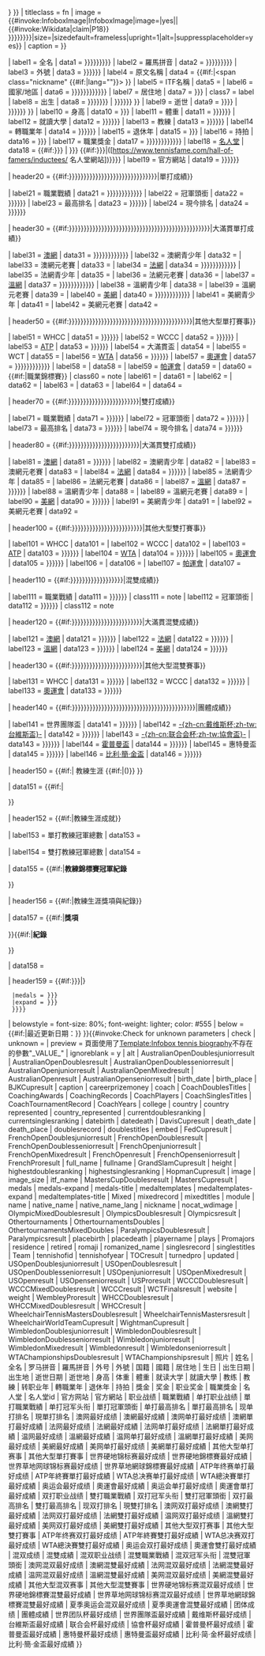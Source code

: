 {{Infobox
| child       = {{{embed|}}}
| bodyclass   = vcard
| bodystyle   = width:23em
| headerstyle = padding:0.1em;background-color:#ccccff;

| title       = {{#ifeq:{{{embed|}}}|yes|<hr style="background-color:lavender;height:3px" />'''網球生涯 '''| {{{playername|{{{name|<includeonly>{{PAGENAME}}</includeonly>}}}}}} }}
| titleclass  = fn
| image       = {{#invoke:InfoboxImage|InfoboxImage|image={{{image|{{{照片|{{#ifeq:{{{embed|}}}|yes|| {{#invoke:Wikidata|claim|P18}} }}}}}}}}|size={{{image_size|}}}|sizedefault=frameless|upright=1|alt={{{alt|}}}|suppressplaceholder=yes}}
| caption     = {{{caption|{{#invoke:Wikidata |getImageLegend|FETCH_WIKIDATA}}}}}

| label1      = 全名
|  data1      = {{{full_name|{{{fullname|{{{姓名|{{{全名|}}}}}}}}}}}}
| label2      = 羅馬拼音
|  data2      = {{{romaji|{{{romanized_name|{{{罗马拼音|{{{羅馬拼音|}}}}}}}}}}}}
| label3      = 外號
|  data3      = {{{nickname|{{{外号|{{{外號|}}}}}}}}}
| label4      = 原文名稱
|  data4      = {{#if:{{{native_name|}}}|<span class="nickname" {{#if:{{{native_name_lang|}}}|lang="{{{native_name_lang}}}"}}>{{{native_name}}}</span> }}
| label5      = ITF名稱
|  data5      = {{{itf_name|}}}
| label6      = 國家/地區 
|  data6      = {{{country_represented|{{{country represented|{{{country|{{{国籍|{{{國籍|}}}}}}}}}}}}}}}
| label7      = 居住地
|  data7      = {{{residence|{{{居住地|}}}}}}
| class7      = label
| label8      = 出生
|  data8      = {{br separated entries | {{{birth_date|{{{datebirth|{{{生日|{{{出生日期|}}}}}}}}}}}} | {{{birth_place|{{{placebirth|{{{出生地|}}}}}}}}} }}
| label9      = 逝世
|  data9      = {{br separated entries | {{{death_date|{{{datedeath|{{{逝世日期|}}}}}}}}} | {{{death_place|{{{placedeath|{{{逝世地|}}}}}}}}} }}
| label10     = 身高
|  data10     = {{{height|{{{身高|}}}}}}
| label11     = 體重
|  data11     = {{{weight|{{{体重|{{{體重|}}}}}}}}}
| label12     = 就讀大學
|  data12     = {{{college|{{{就读大学|{{{就讀大學|}}}}}}}}}
| label13     = 教練
|  data13     = {{{coach|{{{教练|{{{教練|}}}}}}}}}
| label14     = 轉職業年
|  data14     = {{{turnedpro|{{{转职业年|{{{轉職業年|}}}}}}}}}
| label15     = 退休年
|  data15     = {{{retired|{{{退休年|}}}}}}
| label16     = 持拍
|  data16     = {{{plays|{{{持拍|}}}}}}
| label17     = 職業獎金
|  data17     = {{{careerprizemoney|{{{獎金|{{{奖金|{{{职业奖金|{{{職業獎金|}}}}}}}}}}}}}}}
| label18     = [[国际网球名人堂|名人堂]]
|  data18     = {{#if:{{{tennishofyear|{{{名人堂|}}}}}} | {{{tennishofyear|{{{名人堂|}}}}}} {{#if:{{{tennishofid|{{{名人堂id|}}}}}}|([https://www.tennisfame.com/hall-of-famers/inductees/{{{tennishofid}}} 名人堂網站])}}}}
| label19     = 官方網站
|  data19     = {{{website|{{{官方网站|{{{官方網站|}}}}}}}}}

| header20    = {{#if:{{{singlesrecord|{{{职业战绩|{{{職業戰績|{{{单打职业战绩|{{{單打職業戰績|}}}}}}}}}}}}}}}{{{singlestitles|{{{单打冠军头衔|{{{單打冠軍頭銜|}}}}}}}}}{{{highestsinglesranking|{{{单打最高排名|{{{單打最高排名|}}}}}}}}}{{{currentsinglesranking|{{{现单打排名|{{{現單打排名|}}}}}}}}}|單打成績}}

| label21     = 職業戰績
|  data21     = {{{singlesrecord|{{{职业战绩|{{{職業戰績|{{{单打职业战绩|{{{單打職業戰績|}}}}}}}}}}}}}}}
| label22     = 冠軍頭銜
|  data22     = {{{singlestitles|{{{单打冠军头衔|{{{單打冠軍頭銜|}}}}}}}}}
| label23     = 最高排名
|  data23     = {{{highestsinglesranking|{{{单打最高排名|{{{單打最高排名|}}}}}}}}}
| label24     = 現今排名
|  data24     = {{{currentsinglesranking|{{{现单打排名|{{{現單打排名|}}}}}}}}}

| header30    = {{#if:{{{AustralianOpenresult|{{{澳网最好成绩|{{{澳網最好成績|{{{澳网单打最好成绩|{{{澳網單打最好成績|}}}}}}}}}}}}}}}{{{AustralianOpenjuniorresult|}}}{{{AustralianOpenseniorresult|}}}{{{FrenchOpenresult|{{{法网最好成绩|{{{法網最好成績|{{{法网单打最好成绩|{{{法網單打最好成績|}}}}}}}}}}}}}}}{{{FrenchOpenjuniorresult|}}}{{{FrenchOpenseniorresult|}}}{{{Wimbledonresult|{{{温网最好成绩|{{{溫網最好成績|{{{温网单打最好成绩|{{{溫網單打最好成績|}}}}}}}}}}}}}}}{{{Wimbledonjuniorresult|}}}{{{Wimbledonseniorresult|}}}{{{USOpenresult|{{{美网最好成绩|{{{美網最好成績|{{{美网单打最好成绩|{{{美網單打最好成績|}}}}}}}}}}}}}}}{{{USOpenjuniorresult|}}}{{{USOpenseniorresult|}}}|大滿貫單打成績}}

| label31     = [[澳大利亚网球公开赛|澳網]]
|  data31     = {{{AustralianOpenresult|{{{澳网最好成绩|{{{澳網最好成績|{{{澳网单打最好成绩|{{{澳網單打最好成績|}}}}}}}}}}}}}}}
| label32     = 澳網青少年
|  data32     = {{{AustralianOpenjuniorresult|}}}
| label33     = 澳網元老賽
|  data33     = {{{AustralianOpenseniorresult|}}}
| label34     = [[法国网球公开赛|法網]]
|  data34     = {{{FrenchOpenresult|{{{法网最好成绩|{{{法網最好成績|{{{法网单打最好成绩|{{{法網單打最好成績|}}}}}}}}}}}}}}}
| label35     = 法網青少年
|  data35     = {{{FrenchOpenjuniorresult|}}}
| label36     = 法網元老賽
|  data36     = {{{FrenchOpenseniorresult|}}}
| label37     = [[温布尔登网球锦标赛|溫網]]
|  data37     = {{{Wimbledonresult|{{{温网最好成绩|{{{溫網最好成績|{{{温网单打最好成绩|{{{溫網單打最好成績|}}}}}}}}}}}}}}}
| label38     = 溫網青少年
|  data38     = {{{Wimbledonjuniorresult|}}}
| label39     = 溫網元老賽
|  data39     = {{{Wimbledonseniorresult|}}}
| label40     = [[美国网球公开赛|美網]]
|  data40     = {{{USOpenresult|{{{美网最好成绩|{{{美網最好成績|{{{美网单打最好成绩|{{{美網單打最好成績|}}}}}}}}}}}}}}}
| label41     = 美網青少年
|  data41     = {{{USOpenjuniorresult|}}}
| label42     = 美網元老賽
|  data42     = {{{USOpenseniorresult|}}}

| header50    = {{#if:{{{Othertournaments|{{{其他大型单打赛事|{{{其他大型單打賽事|}}}}}}}}}{{{WHCCresult|{{{世界硬地锦标赛最好成绩|{{{世界硬地錦標賽最好成績|}}}}}}}}}{{{WCCCresult|{{{世界草地网球锦标赛最好成绩|{{{世界草地網球錦標賽最好成績|}}}}}}}}}{{{MastersCupresult|{{{ATP年终赛单打最好成绩|{{{ATP年終賽單打最好成績|}}}}}}}}}{{{GrandSlamCupresult|}}}{{{WCTFinalsresult|}}}{{{WTAChampionshipsresult|{{{WTA总决赛单打最好成绩|{{{WTA總決賽單打最好成績|}}}}}}}}}{{{Olympicsresult|{{{奥运会最好成绩|{{{奧運會最好成績|{{{奥运会单打最好成绩|{{{奧運會單打最好成績|}}}}}}}}}}}}}}}{{{WheelchairTennisMastersresult|}}}{{{Paralympicsresult|}}}{{{Promajors|}}}{{{USProresult|}}}{{{WembleyProresult|}}}{{{FrenchProresult|}}}{{{TOCresult|}}}|其他大型單打賽事}}

| label51     = WHCC
|  data51     = {{{WHCCresult|{{{世界硬地锦标赛最好成绩|{{{世界硬地錦標賽最好成績|}}}}}}}}}
| label52     = WCCC
|  data52     = {{{WCCCresult|{{{世界草地网球锦标赛最好成绩|{{{世界草地網球錦標賽最好成績|}}}}}}}}}
| label53     = [[ATP世界巡回赛总决赛|ATP{{nowrap|年終賽}}]]
|  data53     = {{{MastersCupresult|{{{ATP年终赛单打最好成绩|{{{ATP年終賽單打最好成績|}}}}}}}}}
| label54     = 大滿貫盃
|  data54     = {{{GrandSlamCupresult|}}}
| label55     = WCT
|  data55     = {{{WCTFinalsresult|}}}
| label56     = [[WTA巡迴賽錦標賽|WTA{{nowrap|總決賽}}]]
|  data56     = {{{WTAChampionshipsresult|{{{WTA总决赛单打最好成绩|{{{WTA總決賽單打最好成績|}}}}}}}}}
| label57     = [[夏季奧林匹克運動會網球比賽|奧運會]]
|  data57     = {{{Olympicsresult|{{{奥运会最好成绩|{{{奧運會最好成績|{{{奥运会单打最好成绩|{{{奧運會單打最好成績|}}}}}}}}}}}}}}}
| label58     = {{link-en|輪椅網球大師賽|Wheelchair Tennis Masters|輪椅網球團體}}
|  data58     = {{{WheelchairTennisMastersresult|}}}
| label59     = [[輪椅網球|帕運會]]
|  data59     = {{{Paralympicsresult|}}}
|  data60     = {{#if:{{{Promajors|}}}|職業錦標賽}}
| class60     = note
| label61     = {{link-en|美國職業網球錦標賽|U.S. Pro Tennis Championships|美國職業}}
|  data61     = {{{USProresult|}}}
| label62     = {{link-en|溫布利錦標賽|Wembley Championship|溫布利}}
|  data62     = {{{WembleyProresult|}}}
| label63     = {{link-en|法國職業錦標賽|French Pro Championship|法國職業}}
|  data63     = {{{FrenchProresult|}}}
| label64     = {{link-en|冠軍賽 (網球)|Tournament of Champions (tennis)|TOC}}
|  data64     = {{{TOCresult|}}}

| header70    = {{#if:{{{doublesrecord|{{{双打职业战绩|{{{雙打職業戰績|}}}}}}}}}{{{doublestitles|{{{双打冠军头衔|{{{雙打冠軍頭銜|}}}}}}}}}{{{highestdoublesranking|{{{双打最高排名|{{{雙打最高排名|}}}}}}}}}{{{currentdoublesranking|{{{现双打排名|{{{現雙打排名|}}}}}}}}}|雙打成績}}

| label71     = 職業戰績
|  data71     = {{{doublesrecord|{{{双打职业战绩|{{{雙打職業戰績|}}}}}}}}}
| label72     = 冠軍頭銜
|  data72     = {{{doublestitles|{{{双打冠军头衔|{{{雙打冠軍頭銜|}}}}}}}}}
| label73     = 最高排名
|  data73     = {{{highestdoublesranking|{{{双打最高排名|{{{雙打最高排名|}}}}}}}}}
| label74     = 現今排名
|  data74     = {{{currentdoublesranking|{{{现双打排名|{{{現雙打排名|}}}}}}}}}

| header80    = {{#if:{{{AustralianOpenDoublesresult|{{{澳网双打最好成绩|{{{澳網雙打最好成績|}}}}}}}}}{{{AustralianOpenDoublesjuniorresult|}}}{{{AustralianOpenDoublesseniorresult|}}}{{{FrenchOpenDoublesresult|{{{法网双打最好成绩|{{{法網雙打最好成績|}}}}}}}}}{{{FrenchOpenDoublesjuniorresult|}}}{{{FrenchOpenDoublesseniorresult|}}}{{{WimbledonDoublesresult|{{{温网双打最好成绩|{{{溫網雙打最好成績|}}}}}}}}}{{{WimbledonDoublesjuniorresult|}}}{{{WimbledonDoublesseniorresult|}}}{{{USOpenDoublesresult|{{{美网双打最好成绩|{{{美網雙打最好成績|}}}}}}}}}{{{USOpenDoublesjuniorresult|}}}{{{USOpenDoublesseniorresult|}}}|大滿貫雙打成績}}

| label81     = [[澳大利亚网球公开赛|澳網]]
|  data81     = {{{AustralianOpenDoublesresult|{{{澳网双打最好成绩|{{{澳網雙打最好成績|}}}}}}}}}
| label82     = 澳網青少年
|  data82     = {{{AustralianOpenDoublesjuniorresult|}}}
| label83     = 澳網元老賽
|  data83     = {{{AustralianOpenDoublesseniorresult|}}}
| label84     = [[法国网球公开赛|法網]]
|  data84     = {{{FrenchOpenDoublesresult|{{{法网双打最好成绩|{{{法網雙打最好成績|}}}}}}}}}
| label85     = 法網青少年
|  data85     = {{{FrenchOpenDoublesjuniorresult|}}}
| label86     = 法網元老賽
|  data86     = {{{FrenchOpenDoublesseniorresult|}}}
| label87     = [[温布尔登网球锦标赛|溫網]]
|  data87     = {{{WimbledonDoublesresult|{{{温网双打最好成绩|{{{溫網雙打最好成績|}}}}}}}}}
| label88     = 溫網青少年
|  data88     = {{{WimbledonDoublesjuniorresult|}}}
| label89     = 溫網元老賽
|  data89     = {{{WimbledonDoublesseniorresult|}}}
| label90     = [[美国网球公开赛|美網]]
|  data90     = {{{USOpenDoublesresult|{{{美网双打最好成绩|{{{美網雙打最好成績|}}}}}}}}}
| label91     = 美網青少年
|  data91     = {{{USOpenDoublesjuniorresult|}}}
| label92     = 美網元老賽
|  data92     = {{{USOpenDoublesseniorresult|}}}

| header100   = {{#if:{{{OthertournamentsDoubles|{{{其他大型双打赛事|{{{其他大型雙打賽事|}}}}}}}}}{{{WHCCDoublesresult|}}}{{{WCCCDoublesresult|}}}{{{MastersCupDoublesresult|{{{ATP年终赛双打最好成绩|{{{ATP年終賽雙打最好成績|}}}}}}}}}{{{WTAChampionshipsDoublesresult|{{{WTA总决赛双打最好成绩|{{{WTA總決賽雙打最好成績|}}}}}}}}}{{{OlympicsDoublesresult|{{{奥运会双打最好成绩|{{{奧運會雙打最好成績|}}}}}}}}}{{{WheelchairTennisMastersDoublesresult|}}}{{{WheelchairTennisMastersDoublesresult|}}}{{{ParalympicsDoublesresult|}}}|其他大型雙打賽事}}

| label101    = WHCC
|  data101    = {{{WHCCDoublesresult|}}}
| label102    = WCCC
|  data102    = {{{WCCCDoublesresult|}}}
| label103    = [[ATP世界巡回赛总决赛|ATP{{nowrap|年終賽}}]]
|  data103    = {{{MastersCupDoublesresult|{{{ATP年终赛双打最好成绩|{{{ATP年終賽雙打最好成績|}}}}}}}}}
| label104    = [[WTA巡迴賽錦標賽|WTA{{nowrap|總決賽}}]]
|  data104    = {{{WTAChampionshipsDoublesresult|{{{WTA总决赛双打最好成绩|{{{WTA總決賽雙打最好成績|}}}}}}}}}
| label105    = [[夏季奧林匹克運動會網球比賽|奧運會]]
|  data105    = {{{OlympicsDoublesresult|{{{奥运会双打最好成绩|{{{奧運會雙打最好成績|}}}}}}}}}
| label106    = {{link-en|輪椅網球大師賽|Wheelchair Tennis Masters|輪椅網球雙打}}
|  data106    = {{{WheelchairTennisMastersDoublesresult|}}}
| label107    = [[輪椅網球|帕運會]]
|  data107    = {{{ParalympicsDoublesresult|}}}

| header110   = {{#if:{{{Mixed|{{{混双成绩|{{{混雙成績|}}}}}}}}}{{{mixedrecord|{{{混双职业战绩|{{{混雙職業戰績|}}}}}}}}}{{{mixedtitles|{{{混双冠军头衔|{{{混雙冠軍頭銜|}}}}}}}}}|混雙成績}}

| label111    = 職業戰績
|  data111    = {{{mixedrecord|{{{混双职业战绩|{{{混雙職業戰績|}}}}}}}}}
| class111    = note
| label112    = 冠軍頭銜
|  data112    = {{{mixedtitles|{{{混双冠军头衔|{{{混雙冠軍頭銜|}}}}}}}}}
| class112    = note

| header120   = {{#if:{{{AustralianOpenMixedresult|{{{澳网混双最好成绩|{{{澳網混雙最好成績|}}}}}}}}}{{{FrenchOpenMixedresult|{{{法网混双最好成绩|{{{法網混雙最好成績|}}}}}}}}}{{{WimbledonMixedresult|{{{温网混双最好成绩|{{{溫網混雙最好成績|}}}}}}}}}{{{USOpenMixedresult|{{{美网混双最好成绩|{{{美網混雙最好成績|}}}}}}}}}|大滿貫混雙成績}}

| label121    = [[澳大利亚网球公开赛|澳網]]
|  data121    = {{{AustralianOpenMixedresult|{{{澳网混双最好成绩|{{{澳網混雙最好成績|}}}}}}}}}
| label122    = [[法国网球公开赛|法網]]
|  data122    = {{{FrenchOpenMixedresult|{{{法网混双最好成绩|{{{法網混雙最好成績|}}}}}}}}}
| label123    = [[温布尔登网球锦标赛|溫網]]
|  data123    = {{{WimbledonMixedresult|{{{温网混双最好成绩|{{{溫網混雙最好成績|}}}}}}}}}
| label124    = [[美国网球公开赛|美網]]
|  data124    = {{{USOpenMixedresult|{{{美网混双最好成绩|{{{美網混雙最好成績|}}}}}}}}}

| header130   = {{#if:{{{OthertournamentsMixedDoubles|{{{其他大型混双赛事|{{{其他大型混雙賽事|}}}}}}}}}{{{WHCCMixedDoublesresult|{{{世界硬地锦标赛混双最好成绩|{{{世界硬地錦標賽混雙最好成績|}}}}}}}}}{{{WCCCMixedDoublesresult|{{{世界草地网球锦标赛混双最好成绩|{{{世界草地網球錦標賽混雙最好成績|}}}}}}}}}{{{OlympicMixedDoublesresult|{{{夏季奥运会混双最好成绩|{{{夏季奧運會混雙最好成績|}}}}}}}}}|其他大型混雙賽事}}

| label131    = WHCC
|  data131    = {{{WHCCMixedDoublesresult|{{{世界硬地锦标赛混双最好成绩|{{{世界硬地錦標賽混雙最好成績|}}}}}}}}}
| label132    = WCCC
|  data132    = {{{WCCCMixedDoublesresult|{{{世界草地网球锦标赛混双最好成绩|{{{世界草地網球錦標賽混雙最好成績|}}}}}}}}}
| label133    = [[夏季奧林匹克運動會網球比賽|奧運會]]
|  data133    = {{{OlympicMixedDoublesresult|{{{夏季奥运会混双最好成绩|{{{夏季奧運會混雙最好成績|}}}}}}}}}

| header140   = {{#if:{{{Team|{{{团体成绩|{{{團體成績|}}}}}}}}}{{{WheelchairWorldTeamCupresult|{{{世界团队杯最好成绩|{{{世界團隊盃最好成績|}}}}}}}}}{{{DavisCupresult|{{{戴维斯杯最好成绩|{{{台維斯盃最好成績|}}}}}}}}}{{{FedCupresult|{{{联合会杯最好成绩|{{{協會杯最好成績|}}}}}}}}}{{{HopmanCupresult|{{{霍普曼杯最好成绩|{{{霍普曼盃最好成績|}}}}}}}}}{{{WightmanCupresult|{{{惠特曼杯最好成绩|{{{惠特曼盃最好成績|}}}}}}}}}{{{BJKCupresult|{{{比利·简·金杯最好成绩|{{{比利·簡·金盃最好成績|}}}}}}}}}|團體成績}}

| label141    = 世界團隊盃
|  data141    = {{{WheelchairWorldTeamCupresult|{{{世界团队杯最好成绩|{{{世界團隊盃最好成績|}}}}}}}}}
| label142    = [[台維斯盃|-{zh-cn:戴维斯杯;zh-tw:台維斯盃}-]]
|  data142    = {{{DavisCupresult|{{{戴维斯杯最好成绩|{{{台維斯盃最好成績|}}}}}}}}}
| label143    = [[協會盃|-{zh-cn:联合会杯;zh-tw:協會盃}-]]
|  data143    = {{{FedCupresult|{{{联合会杯最好成绩|{{{協會杯最好成績|}}}}}}}}}
| label144    = [[霍普曼盃]]
|  data144    = {{{HopmanCupresult|{{{霍普曼杯最好成绩|{{{霍普曼盃最好成績|}}}}}}}}}
| label145    = 惠特曼盃
|  data145    = {{{WightmanCupresult|{{{惠特曼杯最好成绩|{{{惠特曼盃最好成績|}}}}}}}}}
| label146    = [[比利·簡·金盃]]
|  data146    = {{{BJKCupresult|{{{比利·简·金杯最好成绩|{{{比利·簡·金盃最好成績|}}}}}}}}}

| header150   = {{#if:{{{CoachYears|}}}{{{CoachPlayers|}}}| 教練生涯 {{#if:{{{CoachYears|}}}|<span class="nowrap">({{{CoachYears}}})</span>}} }}

|  data151    = {{#if:{{{CoachPlayers|}}}| <div class="nowrap" style="text-align:left;">{{{CoachPlayers}}}</div> }}

| header152   = {{#if:{{{CoachSinglesTitles|}}}{{{CoachDoublesTitles|}}}{{{CoachTournamentRecord|}}}|教練生涯成就}}

| label153    = 單打教練冠軍總數
|  data153    = {{{CoachSinglesTitles|}}}

| label154    = 雙打教練冠軍總數
|  data154    = {{{CoachDoublesTitles|}}}

|  data155    = {{#if:{{{CoachTournamentRecord|}}}|'''教練錦標賽冠軍紀錄'''<div style="text-align:left">
{{{CoachTournamentRecord}}}
</div>}}

| header156   = {{#if:{{{CoachingAwards|}}}{{{CoachingRecords|}}}|教練生涯獎項與紀錄}}

|  data157    = {{#if:{{{CoachingAwards|}}}|'''獎項'''<div>
{{{CoachingAwards}}}
</div>}}{{#if:{{{CoachingRecords|}}}|'''紀錄'''<div>
{{{CoachingRecords}}}
</div>}}

|  data158    = {{{module|}}}

| header159   = {{#if:{{{medals|{{{medaltemplates|}}}}}}|{{Infobox medal templates
  |title  = {{{medals-title|{{{medaltemplates-title|}}}}}}
  |medals = {{{medals|{{{medaltemplates|}}}}}}
  |expand = {{{medals-expand|{{{medaltemplates-expand|}}}}}}
  }}}}

| belowstyle  = font-size: 80%; font-weight: lighter; color: #555
| below       = {{#if:{{{updated|}}}|最近更新日期：{{{updated}}}}}
}}{{#invoke:Check for unknown parameters | check 
| unknown = {{main other|[[Category:在infobox tennis biography使用未知參數的頁面|_VALUE_{{PAGENAME}}]]}}
| preview = 頁面使用了[[Template:Infobox tennis biography]]不存在的參數"_VALUE_" 
| ignoreblank = y
| alt | AustralianOpenDoublesjuniorresult | AustralianOpenDoublesresult | AustralianOpenDoublesseniorresult | AustralianOpenjuniorresult | AustralianOpenMixedresult | AustralianOpenresult | AustralianOpenseniorresult | birth_date | birth_place | BJKCupresult | caption | careerprizemoney | coach | CoachDoublesTitles | CoachingAwards | CoachingRecords | CoachPlayers | CoachSinglesTitles | CoachTournamentRecord | CoachYears | college | country | country represented | country_represented | currentdoublesranking | currentsinglesranking | datebirth | datedeath | DavisCupresult | death_date | death_place | doublesrecord | doublestitles | embed | FedCupresult | FrenchOpenDoublesjuniorresult | FrenchOpenDoublesresult | FrenchOpenDoublesseniorresult | FrenchOpenjuniorresult | FrenchOpenMixedresult | FrenchOpenresult | FrenchOpenseniorresult | FrenchProresult | full_name | fullname | GrandSlamCupresult | height | highestdoublesranking | highestsinglesranking | HopmanCupresult | image | image_size | itf_name | MastersCupDoublesresult | MastersCupresult | medals | medals-expand | medals-title | medaltemplates | medaltemplates-expand | medaltemplates-title | Mixed | mixedrecord | mixedtitles | module | name | native_name | native_name_lang | nickname | nocat_wdimage | OlympicMixedDoublesresult | OlympicsDoublesresult | Olympicsresult | Othertournaments | OthertournamentsDoubles | OthertournamentsMixedDoubles | ParalympicsDoublesresult | Paralympicsresult | placebirth | placedeath | playername | plays | Promajors | residence | retired | romaji | romanized_name | singlesrecord | singlestitles | Team | tennishofid | tennishofyear | TOCresult | turnedpro | updated | USOpenDoublesjuniorresult | USOpenDoublesresult | USOpenDoublesseniorresult | USOpenjuniorresult | USOpenMixedresult | USOpenresult | USOpenseniorresult | USProresult | WCCCDoublesresult | WCCCMixedDoublesresult | WCCCresult | WCTFinalsresult | website | weight | WembleyProresult | WHCCDoublesresult | WHCCMixedDoublesresult | WHCCresult | WheelchairTennisMastersDoublesresult | WheelchairTennisMastersresult | WheelchairWorldTeamCupresult | WightmanCupresult | WimbledonDoublesjuniorresult | WimbledonDoublesresult | WimbledonDoublesseniorresult | Wimbledonjuniorresult | WimbledonMixedresult | Wimbledonresult | Wimbledonseniorresult | WTAChampionshipsDoublesresult | WTAChampionshipsresult | 照片 | 姓名 | 全名 | 罗马拼音 | 羅馬拼音 | 外号 | 外號 | 国籍 | 國籍 | 居住地 | 生日 | 出生日期 | 出生地 | 逝世日期 | 逝世地 | 身高 | 体重 | 體重 | 就读大学 | 就讀大學 | 教练 | 教練 | 转职业年 | 轉職業年 | 退休年 | 持拍 | 獎金 | 奖金 | 职业奖金 | 職業獎金 | 名人堂 | 名人堂id | 官方网站 | 官方網站 | 职业战绩 | 職業戰績 | 单打职业战绩 | 單打職業戰績 | 单打冠军头衔 | 單打冠軍頭銜 | 单打最高排名 | 單打最高排名 | 现单打排名 | 現單打排名 | 澳网最好成绩 | 澳網最好成績 | 澳网单打最好成绩 | 澳網單打最好成績 | 法网最好成绩 | 法網最好成績 | 法网单打最好成绩 | 法網單打最好成績 | 温网最好成绩 | 溫網最好成績 | 温网单打最好成绩 | 溫網單打最好成績 | 美网最好成绩 | 美網最好成績 | 美网单打最好成绩 | 美網單打最好成績 | 其他大型单打赛事 | 其他大型單打賽事 | 世界硬地锦标赛最好成绩 | 世界硬地錦標賽最好成績 | 世界草地网球锦标赛最好成绩 | 世界草地網球錦標賽最好成績 | ATP年终赛单打最好成绩 | ATP年終賽單打最好成績 | WTA总决赛单打最好成绩 | WTA總決賽單打最好成績 | 奥运会最好成绩 | 奧運會最好成績 | 奥运会单打最好成绩 | 奧運會單打最好成績 | 双打职业战绩 | 雙打職業戰績 | 双打冠军头衔 | 雙打冠軍頭銜 | 双打最高排名 | 雙打最高排名 | 现双打排名 | 現雙打排名 | 澳网双打最好成绩 | 澳網雙打最好成績 | 法网双打最好成绩 | 法網雙打最好成績 | 温网双打最好成绩 | 溫網雙打最好成績 | 美网双打最好成绩 | 美網雙打最好成績 | 其他大型双打赛事 | 其他大型雙打賽事 | ATP年终赛双打最好成绩 | ATP年終賽雙打最好成績 | WTA总决赛双打最好成绩 | WTA總決賽雙打最好成績 | 奥运会双打最好成绩 | 奧運會雙打最好成績 | 混双成绩 | 混雙成績 | 混双职业战绩 | 混雙職業戰績 | 混双冠军头衔 | 混雙冠軍頭銜 | 澳网混双最好成绩 | 澳網混雙最好成績 | 法网混双最好成绩 | 法網混雙最好成績 | 温网混双最好成绩 | 溫網混雙最好成績 | 美网混双最好成绩 | 美網混雙最好成績 | 其他大型混双赛事 | 其他大型混雙賽事 | 世界硬地锦标赛混双最好成绩 | 世界硬地錦標賽混雙最好成績 | 世界草地网球锦标赛混双最好成绩 | 世界草地網球錦標賽混雙最好成績 | 夏季奥运会混双最好成绩 | 夏季奧運會混雙最好成績 | 团体成绩 | 團體成績 | 世界团队杯最好成绩 | 世界團隊盃最好成績 | 戴维斯杯最好成绩 | 台維斯盃最好成績 | 联合会杯最好成绩 | 協會杯最好成績 | 霍普曼杯最好成绩 | 霍普曼盃最好成績 | 惠特曼杯最好成绩 | 惠特曼盃最好成績 | 比利·简·金杯最好成绩 | 比利·簡·金盃最好成績 }}<includeonly>{{Wikidata image|1={{{照片|}}}{{{image|}}} |2={{{nocat_wdimage|}}} }}</includeonly><noinclude>{{doc}}<!-- add category and language links to the /doc page, not here --></noinclude>
